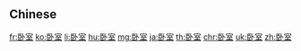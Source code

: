 {{also|臥室}}
==Chinese==
{{zh-see|臥室}}

[[fr:卧室]]
[[ko:卧室]]
[[li:卧室]]
[[hu:卧室]]
[[mg:卧室]]
[[ja:卧室]]
[[th:卧室]]
[[chr:卧室]]
[[uk:卧室]]
[[zh:卧室]]